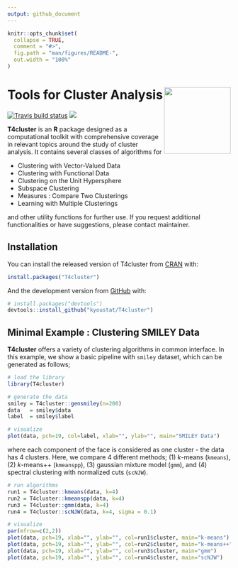 ```yaml
---
output: github_document
---
```


<!-- README.md is generated from README.Rmd. Please edit that file -->

```r
knitr::opts_chunk$set(
  collapse = TRUE,
  comment = "#>",
  fig.path = "man/figures/README-",
  out.width = "100%"
)
```

# Tools for Cluster Analysis <a href='https://kyoustat.com/T4cluster/'><img src='man/figures/logo.png' align="right" height="150" /></a>

<!-- badges: start -->
[![Travis build status](https://travis-ci.com/kyoustat/T4cluster.svg?branch=master)](https://travis-ci.com/kyoustat/T4cluster)
[![](https://cranlogs.r-pkg.org/badges/T4cluster)](https://cran.r-project.org/package=T4cluster)
<!-- badges: end -->

**T4cluster** is an **R** package designed as a computational toolkit with comprehensive coverage 
in relevant topics around the study of cluster analysis. It contains several classes of algorithms for 

* Clustering with Vector-Valued Data 
* Clustering with Functional Data
* Clustering on the Unit Hypersphere
* Subspace Clustering
* Measures : Compare Two Clusterings
* Learning with Multiple Clusterings

and other utility functions for further use. If you request additional functionalities or have suggestions, please contact maintainer.


## Installation

You can install the released version of T4cluster from [CRAN](https://CRAN.R-project.org) with:

``` r
install.packages("T4cluster")
```

And the development version from [GitHub](https://github.com/) with:

``` r
# install.packages("devtools")
devtools::install_github("kyoustat/T4cluster")
```

## Minimal Example : Clustering SMILEY Data

**T4cluster** offers a variety of clustering algorithms in common interface. In this example, we show a 
basic pipeline with `smiley` dataset, which can be generated as follows;

```r
# load the library
library(T4cluster)

# generate the data
smiley = T4cluster::gensmiley(n=200)
data   = smiley$data
label  = smiley$label

# visualize
plot(data, pch=19, col=label, xlab="", ylab="", main="SMILEY Data")
```

where each component of the face is considered as one cluster - the data has 4 clusters. Here, we compare 4 different methods; 
(1) *k*-means (`kmeans`), (2) *k*-means++ (`kmeanspp`), (3) gaussian mixture model (`gmm`), and (4) spectral clustering with normalized cuts (`scNJW`).

```r
# run algorithms
run1 = T4cluster::kmeans(data, k=4)
run2 = T4cluster::kmeanspp(data, k=4)
run3 = T4cluster::gmm(data, k=4)
run4 = T4cluster::scNJW(data, k=4, sigma = 0.1)

# visualize
par(mfrow=c(2,2))
plot(data, pch=19, xlab="", ylab="", col=run1$cluster, main="k-means")
plot(data, pch=19, xlab="", ylab="", col=run2$cluster, main="k-means++")
plot(data, pch=19, xlab="", ylab="", col=run3$cluster, main="gmm")
plot(data, pch=19, xlab="", ylab="", col=run4$cluster, main="scNJW")
```
